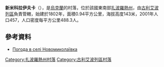 {{coord|47|46|7|N|36|26|38|E|scale:100000|display=title}}

'''新米科拉伊夫卡'''（{{lang-uk|Новомиколаївка}}），是[[烏克蘭|烏克蘭]]的村落，位於該國東南部[[扎波羅熱州|扎波羅熱州]]，由[[古利艾波列區|古利艾波列區]]負責管轄，始建於1802年，面積0.94平方公里，海拔高度143米，2001年人口457，人口密度每平方公里488.3人。

==參考資料==
* [http://weather.in.ua/ua/zaporozhskaja/17761 Погода в селі Новомиколаївка] {{Wayback|url=http://weather.in.ua/ua/zaporozhskaja/17761 |date=20111220152437 }}

[[Category:扎波羅熱州村落|Category:扎波羅熱州村落]]
[[Category:古利艾波列區村落|Category:古利艾波列區村落]]


{{Zaporizhia-geo-stub}}